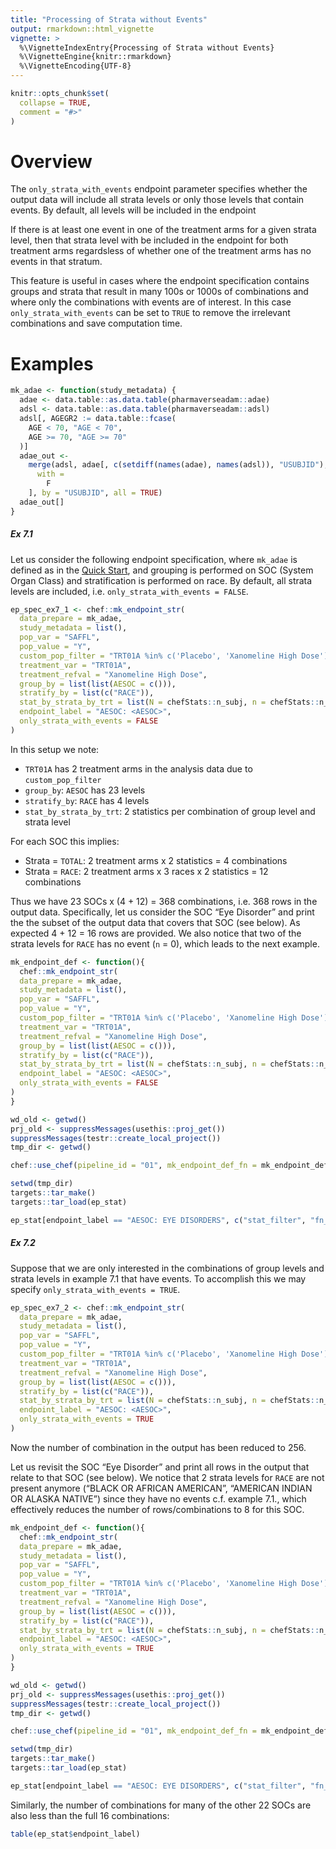 ```yaml
---
title: "Processing of Strata without Events"
output: rmarkdown::html_vignette
vignette: >
  %\VignetteIndexEntry{Processing of Strata without Events}
  %\VignetteEngine{knitr::rmarkdown}
  %\VignetteEncoding{UTF-8}
---
```


```r
knitr::opts_chunk$set(
  collapse = TRUE,
  comment = "#>"
)
```

# Overview

The `only_strata_with_events` endpoint parameter specifies whether the output data will include all strata levels or only those levels that contain events. 
By default, all levels will be included in the endpoint

If there is at least one event in one of the treatment arms for a given strata level, then that strata level with be included in the 
endpoint for both treatment arms regardsless of whether one of the treatment arms has no events in that stratum.

This feature is useful in cases where the endpoint specification contains groups and strata that result in many 100s or 1000s of combinations and where only the combinations with events are of interest.
In this case `only_strata_with_events` can be set to `TRUE` to remove the irrelevant combinations and save computation time. 

# Examples

```r
mk_adae <- function(study_metadata) {
  adae <- data.table::as.data.table(pharmaverseadam::adae)
  adsl <- data.table::as.data.table(pharmaverseadam::adsl)
  adsl[, AGEGR2 := data.table::fcase(
    AGE < 70, "AGE < 70",
    AGE >= 70, "AGE >= 70"
  )]
  adae_out <-
    merge(adsl, adae[, c(setdiff(names(adae), names(adsl)), "USUBJID"),
      with =
        F
    ], by = "USUBJID", all = TRUE)
  adae_out[]
}
```

##### Ex 7.1

Let us consider the following endpoint specification, where `mk_adae` is defined as in the [Quick Start](ramnog.html),
and grouping is performed on SOC (System Organ Class) and stratification is performed on race.
By default, all strata levels are included, i.e. `only_strata_with_events = FALSE`.

```r
ep_spec_ex7_1 <- chef::mk_endpoint_str(
  data_prepare = mk_adae,
  study_metadata = list(),
  pop_var = "SAFFL",
  pop_value = "Y",
  custom_pop_filter = "TRT01A %in% c('Placebo', 'Xanomeline High Dose') & !is.na(AESOC)",
  treatment_var = "TRT01A",
  treatment_refval = "Xanomeline High Dose",
  group_by = list(list(AESOC = c())),
  stratify_by = list(c("RACE")),
  stat_by_strata_by_trt = list(N = chefStats::n_subj, n = chefStats::n_subj_event),
  endpoint_label = "AESOC: <AESOC>",
  only_strata_with_events = FALSE
)
```

In this setup we note: 

* `TRT01A` has 2 treatment arms in the analysis data due to `custom_pop_filter`
* `group_by`: `AESOC` has 23 levels
* `stratify_by`: `RACE` has 4 levels
* `stat_by_strata_by_trt`: 2 statistics per combination of group level and strata level 

For each SOC this implies:

* Strata = `TOTAL`: 2 treatment arms x 2 statistics = 4 combinations
* Strata = `RACE`: 2 treatment arms x  3 races x 2 statistics = 12 combinations

Thus we have 23 SOCs x (4 + 12) = 368 combinations, i.e. 368 rows in the output data. 
Specifically, let us consider the SOC "Eye Disorder" and print the the subset of the output data that covers that SOC (see below). 
As expected 4 + 12 = 16 rows are provided. We also notice that two of the strata levels for `RACE` has no event (`n` = 0), which leads to the next example.

```r

mk_endpoint_def <- function(){
  chef::mk_endpoint_str(
  data_prepare = mk_adae,
  study_metadata = list(),
  pop_var = "SAFFL",
  pop_value = "Y",
  custom_pop_filter = "TRT01A %in% c('Placebo', 'Xanomeline High Dose') & !is.na(AESOC)",
  treatment_var = "TRT01A",
  treatment_refval = "Xanomeline High Dose",
  group_by = list(list(AESOC = c())),
  stratify_by = list(c("RACE")),
  stat_by_strata_by_trt = list(N = chefStats::n_subj, n = chefStats::n_subj_event),
  endpoint_label = "AESOC: <AESOC>",
  only_strata_with_events = FALSE
)
}

wd_old <- getwd()
prj_old <- suppressMessages(usethis::proj_get())
suppressMessages(testr::create_local_project())
tmp_dir <- getwd()

chef::use_chef(pipeline_id = "01", mk_endpoint_def_fn = mk_endpoint_def, mk_adam_fn = list(mk_adae))

setwd(tmp_dir)
targets::tar_make()
targets::tar_load(ep_stat)
```

```r
ep_stat[endpoint_label == "AESOC: EYE DISORDERS", c("stat_filter", "fn_name", "stat_result_value")]
```


##### Ex 7.2

Suppose that we are only interested in the combinations of group levels and strata levels in example 7.1 that have events.
To accomplish this we may specify `only_strata_with_events = TRUE`.

```r
ep_spec_ex7_2 <- chef::mk_endpoint_str(
  data_prepare = mk_adae,
  study_metadata = list(),
  pop_var = "SAFFL",
  pop_value = "Y",
  custom_pop_filter = "TRT01A %in% c('Placebo', 'Xanomeline High Dose') & !is.na(AESOC)",
  treatment_var = "TRT01A",
  treatment_refval = "Xanomeline High Dose",
  group_by = list(list(AESOC = c())),
  stratify_by = list(c("RACE")),
  stat_by_strata_by_trt = list(N = chefStats::n_subj, n = chefStats::n_subj_event),
  endpoint_label = "AESOC: <AESOC>",
  only_strata_with_events = TRUE
)
```


Now the number of combination in the output has been reduced to 256. 

Let us revisit the SOC "Eye Disorder" and print all rows in the output that relate to that SOC (see below).
We notice that 2 strata levels for `RACE` are not present anymore ("BLACK OR AFRICAN AMERICAN", "AMERICAN INDIAN OR ALASKA NATIVE") 
since they have no events c.f. example 7.1., which effectively reduces the number of rows/combinations to 8 for this SOC. 

```r

mk_endpoint_def <- function(){
  chef::mk_endpoint_str(
  data_prepare = mk_adae,
  study_metadata = list(),
  pop_var = "SAFFL",
  pop_value = "Y",
  custom_pop_filter = "TRT01A %in% c('Placebo', 'Xanomeline High Dose') & !is.na(AESOC)",
  treatment_var = "TRT01A",
  treatment_refval = "Xanomeline High Dose",
  group_by = list(list(AESOC = c())),
  stratify_by = list(c("RACE")),
  stat_by_strata_by_trt = list(N = chefStats::n_subj, n = chefStats::n_subj_event),
  endpoint_label = "AESOC: <AESOC>",
  only_strata_with_events = TRUE
)
}

wd_old <- getwd()
prj_old <- suppressMessages(usethis::proj_get())
suppressMessages(testr::create_local_project())
tmp_dir <- getwd()

chef::use_chef(pipeline_id = "01", mk_endpoint_def_fn = mk_endpoint_def, mk_adam_fn = list(mk_adae))

setwd(tmp_dir)
targets::tar_make()
targets::tar_load(ep_stat)
```

```r
ep_stat[endpoint_label == "AESOC: EYE DISORDERS", c("stat_filter", "fn_name", "stat_result_value")]
```

Similarly, the number of combinations for many of the other 22 SOCs are also less than the full 16 combinations:

```r
table(ep_stat$endpoint_label)
```

